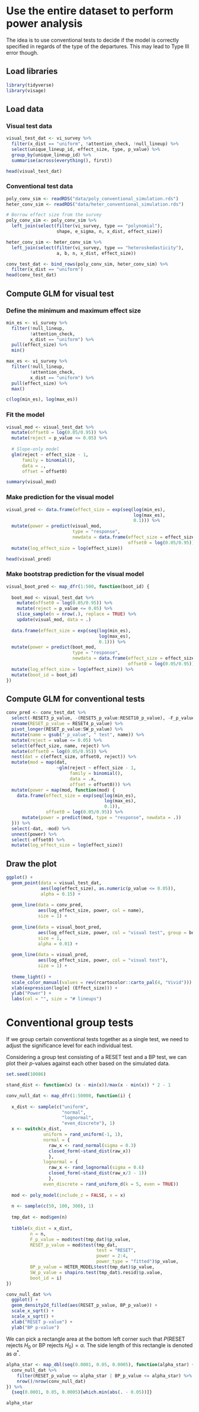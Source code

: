 # Use the entire dataset to perform power analysis

The idea is to use conventional tests to decide if the model is correctly specified in regards of the type of the departures. This may lead to Type III error though.

## Load libraries

```r
library(tidyverse)
library(visage)
```

## Load data

### Visual test data

```r
visual_test_dat <- vi_survey %>%
  filter(x_dist == "uniform", !attention_check, !null_lineup) %>%
  select(unique_lineup_id, effect_size, type, p_value) %>%
  group_by(unique_lineup_id) %>%
  summarise(across(everything(), first))
```

```r
head(visual_test_dat)
```


### Conventional test data

```r
poly_conv_sim <- readRDS("data/poly_conventional_simulation.rds")
heter_conv_sim <- readRDS("data/heter_conventional_simulation.rds")

# Borrow effect size from the survey
poly_conv_sim <- poly_conv_sim %>%
  left_join(select(filter(vi_survey, type == "polynomial"), 
                   shape, e_sigma, n, x_dist, effect_size))

heter_conv_sim <- heter_conv_sim %>%
  left_join(select(filter(vi_survey, type == "heteroskedasticity"), 
                   a, b, n, x_dist, effect_size))
```


```r
conv_test_dat <- bind_rows(poly_conv_sim, heter_conv_sim) %>%
  filter(x_dist == "uniform")
head(conv_test_dat)
```

## Compute GLM for visual test

### Define the minimum and maximum effect size

```r
min_es <- vi_survey %>% 
  filter(!null_lineup, 
         !attention_check,
         x_dist == "uniform") %>%
  pull(effect_size) %>%
  min()

max_es <- vi_survey %>% 
  filter(!null_lineup, 
         !attention_check,
         x_dist == "uniform") %>%
  pull(effect_size) %>%
  max()
```

```r
c(log(min_es), log(max_es))
```


### Fit the model

```r
visual_mod <- visual_test_dat %>%
  mutate(offset0 = log(0.05/0.95)) %>%
  mutate(reject = p_value <= 0.05) %>%
  
  # Slope-only model
  glm(reject ~ effect_size - 1,
      family = binomial(),
      data = .,
      offset = offset0)
```

```r
summary(visual_mod)
```


### Make prediction for the visual model

```r
visual_pred <- data.frame(effect_size = exp(seq(log(min_es), 
                                                log(max_es), 
                                                0.1))) %>%
  mutate(power = predict(visual_mod, 
                         type = "response",
                         newdata = data.frame(effect_size = effect_size,
                                              offset0 = log(0.05/0.95)))) %>%
  mutate(log_effect_size = log(effect_size))
```

```r
head(visual_pred)
```

### Make bootstrap prediction for the visual model

```r
visual_boot_pred <- map_dfr(1:500, function(boot_id) {
  
  boot_mod <- visual_test_dat %>%
    mutate(offset0 = log(0.05/0.95)) %>%
    mutate(reject = p_value <= 0.05) %>%
    slice_sample(n = nrow(.), replace = TRUE) %>%
    update(visual_mod, data = .)
  
  data.frame(effect_size = exp(seq(log(min_es), 
                                   log(max_es), 
                                   0.1))) %>%
  mutate(power = predict(boot_mod, 
                         type = "response",
                         newdata = data.frame(effect_size = effect_size,
                                              offset0 = log(0.05/0.95)))) %>%
  mutate(log_effect_size = log(effect_size)) %>%
  mutate(boot_id = boot_id)
})

```


## Compute GLM for conventional tests

```r
conv_pred <- conv_test_dat %>%
  select(-RESET3_p_value, -(RESET5_p_value:RESET10_p_value), -F_p_value) %>%
  rename(RESET_p_value = RESET4_p_value) %>%
  pivot_longer(RESET_p_value:SW_p_value) %>%
  mutate(name = gsub("_p_value", " test", name)) %>%
  mutate(reject = value <= 0.05) %>%
  select(effect_size, name, reject) %>%
  mutate(offset0 = log(0.05/0.95)) %>%
  nest(dat = c(effect_size, offset0, reject)) %>%
  mutate(mod = map(dat, 
                   ~glm(reject ~ effect_size - 1, 
                        family = binomial(), 
                        data = .x,
                        offset = offset0))) %>%
  mutate(power = map(mod, function(mod) {
    data.frame(effect_size = exp(seq(log(min_es),
                                     log(max_es),
                                     0.1)),
               offset0 = log(0.05/0.95)) %>%
      mutate(power = predict(mod, type = "response", newdata = .))
  })) %>%
  select(-dat, -mod) %>%
  unnest(power) %>%
  select(-offset0) %>%
  mutate(log_effect_size = log(effect_size))
```

## Draw the plot

```r
ggplot() +
  geom_point(data = visual_test_dat,
             aes(log(effect_size), as.numeric(p_value <= 0.05)),
             alpha = 0.15) +
  
  geom_line(data = conv_pred,
            aes(log_effect_size, power, col = name),
            size = 1) +
  
  geom_line(data = visual_boot_pred,
            aes(log_effect_size, power, col = "visual test", group = boot_id),
            size = 1,
            alpha = 0.01) +
  
  geom_line(data = visual_pred,
            aes(log_effect_size, power, col = "visual test"), 
            size = 1) +
  
  theme_light() +
  scale_color_manual(values = rev(rcartocolor::carto_pal(4, "Vivid"))) +
  xlab(expression(log[e] (Effect_size))) +
  ylab("Power") +
  labs(col = "", size = "# lineups")
```


# Conventional group tests

If we group certain conventional tests together as a single test, we need to adjust the significance level for each individual test.

Considering a group test consisting of a RESET test and a BP test, we can plot their $p$-values against each other based on the simulated data.

```r
set.seed(10086)

stand_dist <- function(x) (x - min(x))/max(x - min(x)) * 2 - 1

conv_null_dat <- map_dfr(1:50000, function(i) {
  
  x_dist <- sample(c("uniform", 
                     "normal", 
                     "lognormal", 
                     "even_discrete"), 1)
  x <- switch(x_dist,
              uniform = rand_uniform(-1, 1),
              normal = {
                raw_x <- rand_normal(sigma = 0.3)
                closed_form(~stand_dist(raw_x))
                },
              lognormal = {
                raw_x <- rand_lognormal(sigma = 0.6)
                closed_form(~stand_dist(raw_x/3 - 1))
                },
              even_discrete = rand_uniform_d(k = 5, even = TRUE))
        
  mod <- poly_model(include_z = FALSE, x = x)
  
  n <- sample(c(50, 100, 300), 1)
  
  tmp_dat <- mod$gen(n)
  
  tibble(x_dist = x_dist,
         n = n,
         F_p_value = mod$test(tmp_dat)$p_value,
         RESET_p_value = mod$test(tmp_dat, 
                                  test = "RESET", 
                                  power = 2:4, 
                                  power_type = "fitted")$p_value,
         BP_p_value = HETER_MODEL$test(tmp_dat)$p_value,
         SW_p_value = shapiro.test(tmp_dat$.resid)$p.value,
         boot_id = i)
})
```


```r
conv_null_dat %>%
  ggplot() +
  geom_density2d_filled(aes(RESET_p_value, BP_p_value)) +
  scale_x_sqrt() +
  scale_x_sqrt() +
  xlab("RESET p-value") +
  ylab("BP p-value")
```


We can pick a rectangle area at the bottom left corner such that $P(\text{RESET rejects } H_0 \text{ or BP rejects } H_0) = \alpha$. The side length of this rectangle is denoted as $\alpha^*$.

```r
alpha_star <- map_dbl(seq(0.0001, 0.05, 0.0005), function(alpha_star) {
  conv_null_dat %>%
    filter(RESET_p_value <= alpha_star | BP_p_value <= alpha_star) %>%
    nrow()/nrow(conv_null_dat)
}) %>%
  {seq(0.0001, 0.05, 0.0005)[which.min(abs(. - 0.05))]}
```

```r
alpha_star
```

